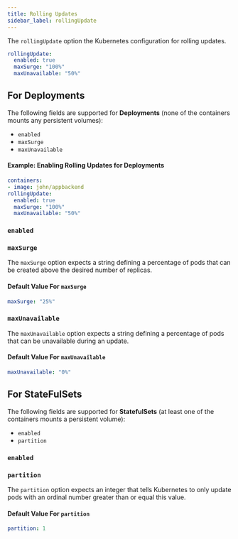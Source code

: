 ```yaml
---
title: Rolling Updates
sidebar_label: rollingUpdate
---
```



The `rollingUpdate` option the Kubernetes configuration for rolling updates. 
```yaml
rollingUpdate:
  enabled: true
  maxSurge: "100%"
  maxUnavailable: "50%"
```

## For Deployments
The following fields are supported for **Deployments** (none of the containers mounts any persistent volumes):
- `enabled`
- `maxSurge`
- `maxUnavailable`

#### Example: Enabling Rolling Updates for Deployments
```yaml
containers:
- image: john/appbackend
rollingUpdate:
  enabled: true
  maxSurge: "100%"
  maxUnavailable: "50%"
```

### `enabled`

<SectionRollingUpdateEnabled/>


### `maxSurge`
The `maxSurge` option expects a string defining a percentage of pods that can be created above the desired number of replicas.

#### Default Value For `maxSurge`
```yaml
maxSurge: "25%"
```


### `maxUnavailable`
The `maxUnavailable` option expects a string defining a percentage of pods that can be unavailable during an update.

#### Default Value For `maxUnavailable`
```yaml
maxUnavailable: "0%"
```



## For StateFulSets
The following fields are supported for **StatefulSets** (at least one of the containers mounts a persistent volume):
- `enabled`
- `partition`

### `enabled`

<SectionRollingUpdateEnabled/>


### `partition`
The `partition` option expects an integer that tells Kubernetes to only update pods with an ordinal number greater than or equal this value.

#### Default Value For `partition`
```yaml
partition: 1
```